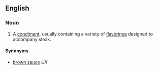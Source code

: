 ==English==
===Noun===
{{wikipedia}}
{{en-noun|sg=[[steak]] [[sauce]]}}
# A [[condiment]], usually containing a variety of [[flavoring]]s designed to accompany steak.

====Synonyms====
*[[brown sauce]] ''UK''